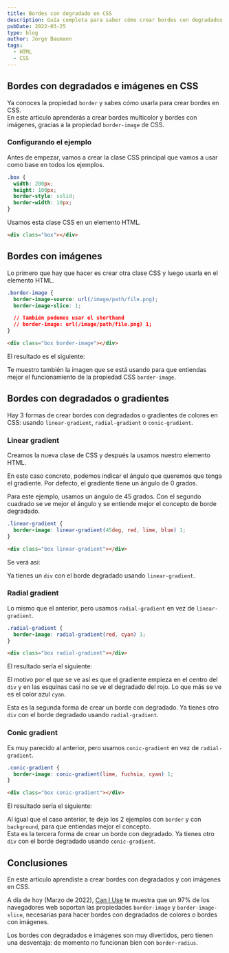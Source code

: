 ```yaml
---
title: Bordes con degradado en CSS
description: Guía completa para saber cómo crear bordes con degradados y con imágenes en CSS
pubDate: 2022-03-25
type: blog
author: Jorge Baumann
tags:
  - HTML
  - CSS
---
```


## Bordes con degradados e imágenes en CSS

Ya conoces la propiedad `border` y sabes cómo usarla para crear bordes en CSS.  
En este artículo aprenderás a crear bordes multicolor y bordes con imágenes, gracias a la propiedad `border-image` de CSS.

### Configurando el ejemplo

Antes de empezar, vamos a crear la clase CSS principal que vamos a usar como base en todos los ejemplos.

```css
.box {
  width: 200px;
  height: 100px;
  border-style: solid;
  border-width: 10px;
}
```

Usamos esta clase CSS en un elemento HTML.

```html
<div class="box"></div>
```

## Bordes con imágenes

Lo primero que hay que hacer es crear otra clase CSS y luego usarla en el elemento HTML.

```css
.border-image {
  border-image-source: url(/image/path/file.png);
  border-image-slice: 1;

  // También podemos usar el shorthand
  // border-image: url(/image/path/file.png) 1;
}
```

```html
<div class="box border-image"></div>
```

El resultado es el siguiente:
<blog-border-with-image></blog-border-with-image>

Te muestro también la imagen que se está usando para que entiendas mejor el funcionamiento de la propiedad CSS `border-image`.

## Bordes con degradados o gradientes

Hay 3 formas de crear bordes con degradados o gradientes de colores en CSS: usando `linear-gradient`, `radial-gradient` o `conic-gradient`.

### Linear gradient

Creamos la nueva clase de CSS y después la usamos nuestro elemento HTML.

En este caso concreto, podemos indicar el ángulo que queremos que tenga el gradiente. Por defecto, el gradiente tiene un ángulo de 0 grados.  

Para este ejemplo, usamos un ángulo de 45 grados. Con el segundo cuadrado se ve mejor el ángulo y se entiende mejor el concepto de borde degradado.
```css
.linear-gradient {
  border-image: linear-gradient(45deg, red, lime, blue) 1;
}
```

```html
<div class="box linear-gradient"></div>
```

Se verá así:
<blog-border-with-linear-gradient></blog-border-with-linear-gradient>

Ya tienes un `div` con el borde degradado usando `linear-gradient`.

### Radial gradient

Lo mismo que el anterior, pero usamos `radial-gradient` en vez de `linear-gradient`.

```css
.radial-gradient {
  border-image: radial-gradient(red, cyan) 1;
}
```

```html
<div class="box radial-gradient"></div>
```

El resultado sería el siguiente:
<blog-border-with-radial-gradient></blog-border-with-radial-gradient>
  
El motivo por el que se ve así es que el gradiente empieza en el centro del `div` y en las esquinas casi no se ve el degradado del rojo. Lo que más se ve es el color azul `cyan`. 

Esta es la segunda forma de crear un borde con degradado. Ya tienes otro `div` con el borde degradado usando `radial-gradient`. 

### Conic gradient

Es muy parecido al anterior, pero usamos `conic-gradient` en vez de `radial-gradient`.

```css
.conic-gradient {
  border-image: conic-gradient(lime, fuchsia, cyan) 1;
}
```

```html
<div class="box conic-gradient"></div>
```

El resultado sería el siguiente:
<blog-border-with-conic-gradient></blog-border-with-conic-gradient>

Al igual que el caso anterior, te dejo los 2 ejemplos con `border` y con `background`, para que entiendas mejor el concepto.  
Esta es la tercera forma de crear un borde con degradado. Ya tienes otro `div` con el borde degradado usando `conic-gradient`.

## Conclusiones

En este artículo aprendiste a crear bordes con degradados y con imágenes en CSS.

A día de hoy (Marzo de 2022), [Can I Use](https://caniuse.com/border-image) te muestra que un 97% de los navegadores web soportan las propiedades `border-image` y `border-image-slice`, necesarias para hacer bordes con degradados de colores o bordes con imágenes.

Los bordes con degradados e imágenes son muy divertidos, pero tienen una desventaja: de momento no funcionan bien con `border-radius`.
